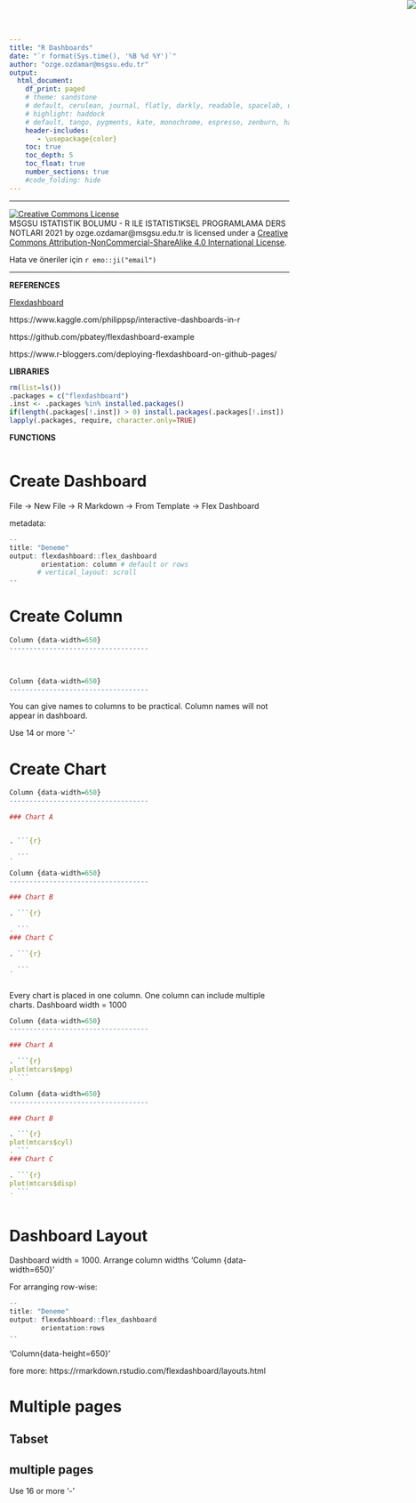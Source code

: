 ```yaml
---
title: "R Dashboards"
date: "`r format(Sys.time(), '%B %d %Y')`"
author: "ozge.ozdamar@msgsu.edu.tr"
output:
  html_document:
    df_print: paged
    # theme: sandstone
    # default, cerulean, journal, flatly, darkly, readable, spacelab, united, cosmo, lumen, paper, sandstone, simplex, and yeti.
    # highlight: haddock
    # default, tango, pygments, kate, monochrome, espresso, zenburn, haddock, and textmate
    header-includes:
       - \usepackage{color}
    toc: true
    toc_depth: 5
    toc_float: true
    number_sections: true
    #code_folding: hide
---
```


<img src="msgsulogo.png" style="position:absolute;top:0px;right:0px;" />


***
<a rel="license" href="http://creativecommons.org/licenses/by-nc-sa/4.0/"><img alt="Creative Commons License" style="border-width:0" src="https://i.creativecommons.org/l/by-nc-sa/4.0/88x31.png" /></a><br /><span xmlns:dct="http://purl.org/dc/terms/" property="dct:title">MSGSU ISTATISTIK BOLUMU - R ILE ISTATISTIKSEL PROGRAMLAMA DERS NOTLARI 2021</span> by <span xmlns:cc="http://creativecommons.org/ns#" property="cc:attributionName">ozge.ozdamar@msgsu.edu.tr</span> is licensed under a <a rel="license" href="http://creativecommons.org/licenses/by-nc-sa/4.0/">Creative Commons Attribution-NonCommercial-ShareAlike 4.0 International License</a>.


Hata ve öneriler için `r emo::ji("email")`


***

**REFERENCES**

[Flexdashboard](https://rmarkdown.rstudio.com/flexdashboard/)

https://www.kaggle.com/philippsp/interactive-dashboards-in-r

https://github.com/pbatey/flexdashboard-example

https://www.r-bloggers.com/deploying-flexdashboard-on-github-pages/

**LIBRARIES**
```r
rm(list=ls())
.packages = c("flexdashboard")
.inst <- .packages %in% installed.packages()
if(length(.packages[!.inst]) > 0) install.packages(.packages[!.inst])
lapply(.packages, require, character.only=TRUE)
```

**FUNCTIONS**
```r

```

# Create Dashboard
File -> New File -> R Markdown -> From Template -> Flex Dashboard

metadata:
```r

--
title: "Deneme"
output: flexdashboard::flex_dashboard
        orientation: column # default or rows
       # vertical_layout: scroll
--
```

# Create Column
```r

Column {data-width=650}
-----------------------------------

  
  
Column {data-width=650}
-----------------------------------

```

You can give names to columns to be practical. Column names will not appear in dashboard. 

Use 14 or more '-'

# Create Chart

```r
Column {data-width=650}
-----------------------------------

### Chart A


. ```{r}

. ``` 

Column {data-width=650}
-----------------------------------

### Chart B

. ```{r}

. ```
### Chart C

. ```{r}

. ```
 
```


Every chart is placed in one column. One column can include multiple charts. Dashboard width = 1000

```r
Column {data-width=650}
-----------------------------------

### Chart A

. ```{r}
plot(mtcars$mpg)
. ``` 

Column {data-width=650}
-----------------------------------

### Chart B

. ```{r}
plot(mtcars$cyl)
. ```
### Chart C

. ```{r}
plot(mtcars$disp)
. ```
 
```


# Dashboard Layout

Dashboard width = 1000. Arrange column widths 'Column {data-width=650}'

For arranging row-wise:
```r

--
title: "Deneme"
output: flexdashboard::flex_dashboard
        orientation:rows 
--
```

'Column{data-height=650}'

fore more:
https://rmarkdown.rstudio.com/flexdashboard/layouts.html

# Multiple pages

## Tabset

## multiple pages

Use 16 or more '-'
